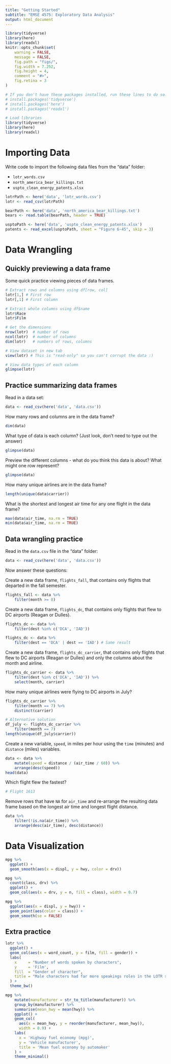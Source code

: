 ```yaml
---
title: "Getting Started"
subtitle: "EMSE 4575: Exploratory Data Analysis"
output: html_document
---
```


```r
library(tidyverse)
library(here)
library(readxl)
knitr::opts_chunk$set(
    warning = FALSE,
    message = FALSE,
    fig.path = "figs/",
    fig.width = 7.252,
    fig.height = 4,
    comment = "#>",
    fig.retina = 3
)
```

```r
# If you don't have these packages installed, run these lines to do so:
# install.packages('tidyverse')
# install.packages('here')
# install.packages('readxl')

# Load libraries
library(tidyverse)
library(here)
library(readxl)
```


# Importing Data

Write code to import the following data files from the "data" folder:

- `lotr_words.csv`
- `north_america_bear_killings.txt`
- `uspto_clean_energy_patents.xlsx`

```r
lotrPath <- here('data', 'lotr_words.csv')
lotr <- read_csv(lotrPath)

bearPath <- here('data', 'north_america_bear_killings.txt')
bears <- read.table(bearPath, header = TRUE)

usptoPath <- here('data', 'uspto_clean_energy_patents.xlsx')
patents <- read_excel(usptoPath, sheet = "Figure 6-45", skip = 3)
```


# Data Wrangling

## Quickly previewing a data frame

Some quick practice viewing pieces of data frames.

```r
# Extract rows and columns using df[row, col]
lotr[1,] # First row
lotr[,1] # First column

# Extract whole columns using df$name
lotr$Race
lotr$Film

# Get the dimensions
nrow(lotr)  # number of rows
ncol(lotr)  # number of columns
dim(lotr)   # numbers of rows, columns

# View dataset in new tab
view(lotr) # This is "read-only" so you can't corrupt the data :)

# View data types of each column
glimpse(lotr)
```

## Practice summarizing data frames

Read in a data set:

```r
data <- read_csv(here('data', 'data.csv'))
```

How many rows and columns are in the data frame?

```r
dim(data)
```

What type of data is each column? (Just look, don't need to type out the answer)

```r
glimpse(data)
```

Preview the different columns - what do you think this data is about? What might one row represent?

```r
glimpse(data)
```

How many unique airlines are in the data frame? 

```r
length(unique(data$carrier))
```

What is the shortest and longest air time for any one flight in the data frame?

```r
max(data$air_time, na.rm = TRUE)
min(data$air_time, na.rm = TRUE)
```

## Data wrangling practice

Read in the `data.csv` file in the "data" folder:

```r
data <- read_csv(here('data', 'data.csv'))
```

Now answer these questions:

Create a new data frame, `flights_fall`, that contains only flights that departed in the fall semester.

```r
flights_fall <- data %>% 
    filter(month >= 8)
```

Create a new data frame, `flights_dc`, that contains only flights that flew to DC airports (Reagan or Dulles).

```r
flights_dc <- data %>% 
    filter(dest %in% c('DCA', 'IAD'))

flights_dc <- data %>% 
    filter(dest == 'DCA' | dest == 'IAD') # Same result
```

Create a new data frame, `flights_dc_carrier`, that contains only flights that flew to DC airports (Reagan or Dulles) and only the columns about the month and airline.

```r
flights_dc_carrier <- data %>% 
    filter(dest %in% c('DCA', 'IAD')) %>% 
    select(month, carrier)
```

How many unique airlines were flying to DC airports in July?

```r
flights_dc_carrier %>% 
    filter(month == 7) %>% 
    distinct(carrier)

# Alternative solution
df_july <- flights_dc_carrier %>% 
    filter(month == 7) 
length(unique(df_july$carrier))
```

Create a new variable, `speed`, in miles per hour using the `time` (minutes) and `distance` (miles) variables. 

```r
data <- data %>% 
    mutate(speed = distance / (air_time / 60)) %>% 
    arrange(desc(speed))
head(data)
```

Which flight flew the fastest?

```r
# Flight 1613
```

Remove rows that have `NA` for `air_time` and re-arrange the resulting data frame based on the longest air time and longest flight distance.

```r
data %>% 
    filter(!is.na(air_time)) %>% 
    arrange(desc(air_time), desc(distance))
```

# Data Visualization

```r
mpg %>% 
  ggplot() +
  geom_smooth(aes(x = displ, y = hwy, color = drv))
```

```r
mpg %>% 
  count(class, drv) %>% 
  ggplot() +
  geom_col(aes(x = drv, y = n, fill = class), width = 0.7)
```

```r
mpg %>% 
  ggplot(aes(x = displ, y = hwy)) +
  geom_point(aes(color = class)) + 
  geom_smooth(se = FALSE)
```

## Extra practice 

```r
lotr %>%
  ggplot() +
  geom_col(aes(x = word_count, y = film, fill = gender)) +
  labs(
    x     = "Number of words spoken by characters",
    y     = 'Film',
    fill  = "Gender of character",
    title = "Male characters had far more speakings roles in the LOTR series films"
  ) +
  theme_bw()
```

```r
mpg %>%
    mutate(manufacturer = str_to_title(manufacturer)) %>%
    group_by(manufacturer) %>%
    summarise(mean_hwy = mean(hwy)) %>%
    ggplot() +
    geom_col(
      aes(x = mean_hwy, y = reorder(manufacturer, mean_hwy)), 
      width = 0.9) +
    labs(
      x = 'Highway fuel economy (mpg)',
      y = 'Vehicle manufacturer', 
      title = 'Mean fuel economy by automaker'
    ) + 
    theme_minimal()
```
